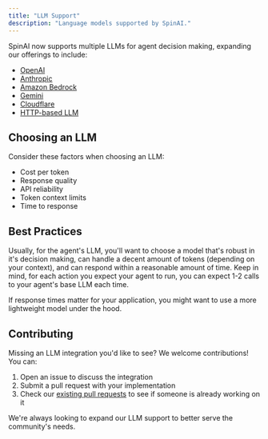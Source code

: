 ```yaml
---
title: "LLM Support"
description: "Language models supported by SpinAI."
---
```


SpinAI now supports multiple LLMs for agent decision making, expanding our offerings to include:

- [OpenAI](/llms/openai)
- [Anthropic](/llms/anthropic)
- [Amazon Bedrock](/llms/bedrock)
- [Gemini](/llms/gemini)
- [Cloudflare](/llms/cloudflare)
- [HTTP-based LLM](/llms/http)

## Choosing an LLM

Consider these factors when choosing an LLM:

- Cost per token
- Response quality
- API reliability
- Token context limits
- Time to response

## Best Practices

Usually, for the agent's LLM, you'll want to choose a model that's robust in it's decision making, can handle a decent amount of tokens (depending on your context), and can respond within a reasonable amount of time. Keep in mind, for each action you expect your agent to run, you can expect 1-2 calls to your agent's base LLM each time.

If response times matter for your application, you might want to use a more lightweight model under the hood.

## Contributing

Missing an LLM integration you'd like to see? We welcome contributions! You can:

1. Open an issue to discuss the integration
2. Submit a pull request with your implementation
3. Check our [existing pull requests](https://github.com/Fallomai/spinai/pulls) to see if someone is already working on it

We're always looking to expand our LLM support to better serve the community's needs.
